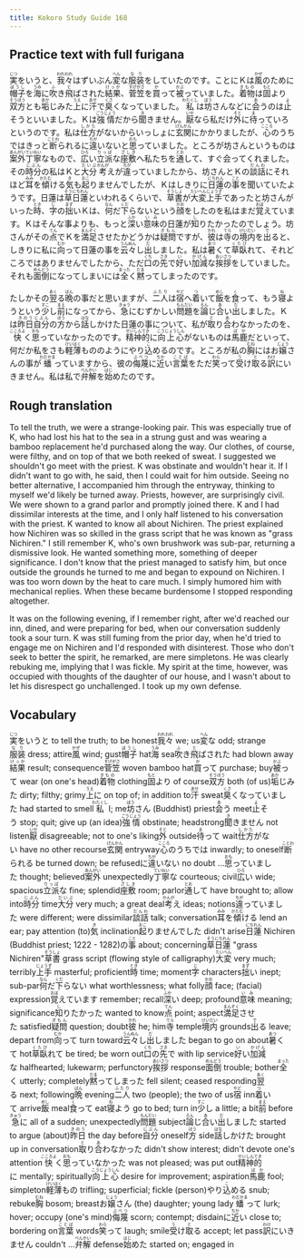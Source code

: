 ```yaml
---
title: Kokoro Study Guide 168
---
```


## Practice text with full furigana

<p>
<ruby><rb>実</rb><rt>じつ</rt></ruby>をいうと、<ruby><rb>我々</rb><rt>われわれ</rt></ruby>はずいぶん<ruby><rb>変</rb><rt>へん</rt></ruby>な<ruby><rb>服装</rb><rt>なり</rt></ruby>をしていたのです。ことにＫは<ruby><rb>風</rb><rt>かぜ</rt></ruby>のために<ruby><rb>帽子</rb><rt>ぼうし</rt></ruby>を<ruby><rb>海</rb><rt>うみ</rt></ruby>に<ruby><rb>吹</rb><rt>ふ</rt></ruby>き<ruby><rb>飛</rb><rt>と</rt></ruby>ばされた<ruby><rb>結果</rb><rt>けっか</rt></ruby>、<ruby><rb>菅笠</rb><rt>すげがさ</rt></ruby>を<ruby><rb>買</rb><rt>か</rt></ruby>って<ruby><rb>被</rb><rt>かぶ</rt></ruby>っていました。<ruby><rb>着物</rb><rt>きもの</rt></ruby>は<ruby><rb>固</rb><rt>もと</rt></ruby>より<ruby><rb>双方</rb><rt>そうほう</rt></ruby>とも<ruby><rb>垢</rb><rt>あか</rt></ruby>じみた<ruby><rb>上</rb><rt>うえ</rt></ruby>に<ruby><rb>汗</rb><rt>あせ</rt></ruby>で<ruby><rb>臭</rb><rt>くさ</rt></ruby>くなっていました。<ruby><rb>私</rb><rt>わたくし</rt></ruby>は<ruby><rb>坊</rb><rt>ぼう</rt></ruby>さんなどに<ruby><rb>会</rb><rt>あ</rt></ruby>うのは<ruby><rb>止</rb><rt>よ</rt></ruby>そうといいました。Ｋは<ruby><rb>強情</rb><rt>ごうじょう</rt></ruby>だから<ruby><rb>聞</rb><rt>き</rt></ruby>きません。<ruby><rb>厭</rb><rt>いや</rt></ruby>なら私だけ<ruby><rb>外</rb><rt>そと</rt></ruby>に<ruby><rb>待</rb><rt>ま</rt></ruby>っていろというのです。私は<ruby><rb>仕方</rb><rt>しかた</rt></ruby>がないからいっしょに<ruby><rb>玄関</rb><rt>げんかん</rt></ruby>にかかりましたが、<ruby><rb>心</rb><rt>こころ</rt></ruby>のうちではきっと<ruby><rb>断</rb><rt>ことわ</rt></ruby>られるに<ruby><rb>違</rb><rt>ちが</rt></ruby>いないと<ruby><rb>思</rb><rt>おも</rt></ruby>っていました。ところが坊さんというものは<ruby><rb>案外</rb><rt>あんがい</rt></ruby><ruby><rb>丁寧</rb><rt>ていねい</rt></ruby>なもので、<ruby><rb>広</rb><rt>ひろ</rt></ruby>い<ruby><rb>立派</rb><rt>りっぱ</rt></ruby>な<ruby><rb>座敷</rb><rt>ざしき</rt></ruby>へ私たちを<ruby><rb>通</rb><rt>とお</rt></ruby>して、すぐ会ってくれました。その<ruby><rb>時分</rb><rt>じぶん</rt></ruby>の私はＫと<ruby><rb>大分</rb><rt>だいぶ</rt></ruby><ruby><rb>考</rb><rt>かんが</rt></ruby>えが<ruby><rb>違</rb><rt>ちが</rt></ruby>っていましたから、坊さんとＫの<ruby><rb>談話</rb><rt>だんわ</rt></ruby>にそれほど<ruby><rb>耳</rb><rt>みみ</rt></ruby>を<ruby><rb>傾</rb><rt>かたむ</rt></ruby>ける<ruby><rb>気</rb><rt>き</rt></ruby>も<ruby><rb>起</rb><rt>おこ</rt></ruby>りませんでしたが、Ｋはしきりに<ruby><rb>日蓮</rb><rt>にちれん</rt></ruby>の<ruby><rb>事</rb><rt>こと</rt></ruby>を聞いていたようです。日蓮は<ruby><rb>草</rb><rt>そう</rt></ruby><ruby><rb>日蓮</rb><rt>にちれん</rt></ruby>といわれるくらいで、<ruby><rb>草書</rb><rt>そうしょ</rt></ruby>が<ruby><rb>大変</rb><rt>たいへん</rt></ruby><ruby><rb>上手</rb><rt>じょうず</rt></ruby>であったと坊さんがいった<ruby><rb>時</rb><rt>とき</rt></ruby>、<ruby><rb>字</rb><rt>じ</rt></ruby>の<ruby><rb>拙</rb><rt>まず</rt></ruby>いＫは、<ruby><rb>何</rb><rt>なん</rt></ruby>だ<ruby><rb>下</rb><rt>くだ</rt></ruby>らないという<ruby><rb>顔</rb><rt>かお</rt></ruby>をしたのを私はまだ<ruby><rb>覚</rb><rt>おぼ</rt></ruby>えています。Ｋはそんな事よりも、もっと<ruby><rb>深</rb><rt>ふか</rt></ruby>い<ruby><rb>意味</rb><rt>いみ</rt></ruby>の日蓮が<ruby><rb>知</rb><rt>し</rt></ruby>りたかったのでしょう。坊さんがその<ruby><rb>点</rb><rt>てん</rt></ruby>でＫを<ruby><rb>満足</rb><rt>まんぞく</rt></ruby>させたかどうかは<ruby><rb>疑問</rb><rt>ぎもん</rt></ruby>ですが、<ruby><rb>彼</rb><rt>かれ</rt></ruby>は<ruby><rb>寺</rb><rt>てら</rt></ruby>の<ruby><rb>境内</rb><rt>けいだい</rt></ruby>を<ruby><rb>出</rb><rt>で</rt></ruby>ると、しきりに私に<ruby><rb>向</rb><rt>むか</rt></ruby>って日蓮の事を<ruby><rb>云々</rb><rt>うんぬん</rt></ruby>し<ruby><rb>出</rb><rt>だ</rt></ruby>しました。私は<ruby><rb>暑</rb><rt>あつ</rt></ruby>くて<ruby><rb>草臥</rb><rt>くたび</rt></ruby>れて、それどころではありませんでしたから、ただ<ruby><rb>口</rb><rt>くち</rt></ruby>の<ruby><rb>先</rb><rt>さき</rt></ruby>で<ruby><rb>好</rb><rt>い</rt></ruby>い<ruby><rb>加減</rb><rt>かげん</rt></ruby>な<ruby><rb>挨拶</rb><rt>あいさつ</rt></ruby>をしていました。それも<ruby><rb>面倒</rb><rt>めんどう</rt></ruby>になってしまいには<ruby><rb>全</rb><rt>まった</rt></ruby>く<ruby><rb>黙</rb><rt>だま</rt></ruby>ってしまったのです。
</p>

<p>
たしかその<ruby><rb>翌</rb><rt>あく</rt></ruby>る<ruby><rb>晩</rb><rt>ばん</rt></ruby>の事だと思いますが、<ruby><rb>二人</rb><rt>ふたり</rt></ruby>は<ruby><rb>宿</rb><rt>やど</rt></ruby>へ<ruby><rb>着</rb><rt>つ</rt></ruby>いて<ruby><rb>飯</rb><rt>めし</rt></ruby><rb></rb><rp>（</rp><rt></rt><rp>）</rp>を<ruby><rb>食</rb><rt>く</rt></ruby>って、もう<ruby><rb>寝</rb><rt>ね</rt></ruby>ようという<ruby><rb>少</rb><rt>すこ</rt></ruby>し<ruby><rb>前</rb><rt>まえ</rt></ruby>になってから、<ruby><rb>急</rb><rt>きゅう</rt></ruby>にむずかしい<ruby><rb>問題</rb><rt>もんだい</rt></ruby>を<ruby><rb>論</rb><rt>ろん</rt></ruby>じ<ruby><rb>合</rb><rt>あ</rt></ruby>い<ruby><rb>出</rb><rt>だ</rt></ruby>しました。Ｋは<ruby><rb>昨日</rb><rt>きのう</rt></ruby><ruby><rb>自分</rb><rt>じぶん</rt></ruby>の<ruby><rb>方</rb><rt>ほう</rt></ruby>から<ruby><rb>話</rb><rt>はな</rt></ruby>しかけた日蓮の事について、私が<ruby><rb>取</rb><rt>と</rt></ruby>り<ruby><rb>合</rb><rt>あ</rt></ruby>わなかったのを、<ruby><rb>快</rb><rt>こころよ</rt></ruby>く<ruby><rb>思</rb><rt>おも</rt></ruby>っていなかったのです。<ruby><rb>精神的</rb><rt>せいしんてき</rt></ruby>に<ruby><rb>向上心</rb><rt>こうじょうしん</rt></ruby>がないものは<ruby><rb>馬鹿</rb><rt>ばか</rt></ruby>だといって、何だか私をさも<ruby><rb>軽薄</rb><rt>けいはく</rt></ruby>もののようにやり<ruby><rb>込</rb><rt>こ</rt></ruby>めるのです。ところが私の<ruby><rb>胸</rb><rt>むね</rt></ruby>にはお<ruby><rb>嬢</rb><rt>じょう</rt></ruby>さんの事が<ruby><rb>蟠</rb><rt>わだかま</rt></ruby>っていますから、彼の<ruby><rb>侮蔑</rb><rt>ぶべつ</rt></ruby>に<ruby><rb>近</rb><rt>ちか</rt></ruby>い<ruby><rb>言葉</rb><rt>ことば</rt></ruby>をただ<ruby><rb>笑</rb><rt>わら</rt></ruby>って<ruby><rb>受</rb><rt>う</rt></ruby>け<ruby><rb>取</rb><rt>と</rt></ruby>る<ruby><rb>訳</rb><rt>わけ</rt></ruby>にいきません。私は私で<ruby><rb>弁解</rb><rt>べんかい</rt></ruby>を<ruby><rb>始</rb><rt>はじ</rt></ruby>めたのです。
</p>


## Rough translation

To tell the truth, we were a strange-looking pair. This was especially true of K, who had lost his hat to the sea in a strung gust and was wearing a bamboo replacement he'd purchased along the way. Our clothes, of course, were filthy, and on top of that we both reeked of sweat. I suggested we shouldn't go meet with the priest. K was obstinate and wouldn't hear it. If I didn't want to go with, he said, then I could wait for him outside. Seeing no better alternative, I accompanied him through the entryway, thinking to myself we'd likely be turned away. Priests, however, are surprisingly civil. We were shown to a grand parlor and promptly joined there. K and I had dissimilar interests at the time, and I only half listened to his conversation with the priest. K wanted to know all about Nichiren. The priest explained how Nichiren was so skilled in the grass script that he was known as "grass Nichiren." I still remember K, who's own brushwork was sub-par, returning a dismissive look. He wanted something more, something of deeper significance. I don't know that the priest managed to satisfy him, but once outside the grounds he turned to me and began to expound on Nichiren. I was too worn down by the heat to care much. I simply humored him with mechanical replies. When these became burdensome I stopped responding altogether.

It was on the following evening, if I remember right, after we'd reached our inn, dined, and were preparing for bed, when our conversation suddenly took a sour turn. K was still fuming from the prior day, when he'd tried to engage me on Nichiren and I'd responded with disinterest. Those who don't seek to better the spirit, he remarked, are mere simpletons. He was clearly rebuking me, implying that I was fickle. My spirit at the time, however, was occupied with thoughts of the daughter of our house, and I wasn't about to let his disrespect go unchallenged. I took up my own defense.  


## Vocabulary

<p>
<span class="vocabstudy"><ruby><rb>実</rb><rt>じつ</rt></ruby>をいうと&nbsp;to tell the truth; to be honest</span><span class="vocabstudy"><ruby><rb>我々</rb><rt>われわれ</rt></ruby>&nbsp;we; us</span><span class="vocabstudy"><ruby><rb>変</rb><rt>へん</rt></ruby>な&nbsp;odd; strange</span><span class="vocabstudy"><ruby><rb>服装</rb><rt>なり</rt></ruby>&nbsp;dress; attire</span><span class="vocabstudy"><ruby><rb>風</rb><rt>かぜ</rt></ruby>&nbsp;wind; gust</span><span class="vocabstudy"><ruby><rb>帽子</rb><rt>ぼうし</rt></ruby>&nbsp;hat</span><span class="vocabstudy"><ruby><rb>海</rb><rt>うみ</rt></ruby>&nbsp;sea</span><span class="vocabstudy"><ruby><rb>吹</rb><rt>ふ</rt></ruby>き<ruby><rb>飛</rb><rt>と</rt></ruby>ばされた&nbsp;had blown away</span><span class="vocabstudy"><ruby><rb>結果</rb><rt>けっか</rt></ruby>&nbsp;result; consequence</span><span class="vocabstudy"><ruby><rb>菅笠</rb><rt>すげがさ</rt></ruby>&nbsp;woven bamboo hat</span><span class="vocabstudy"><ruby><rb>買</rb><rt>か</rt></ruby>って&nbsp;purchase; buy</span><span class="vocabstudy"><ruby><rb>被</rb><rt>かぶ</rt></ruby>って&nbsp;wear (on one's head)</span><span class="vocabstudy"><ruby><rb>着物</rb><rt>きもの</rt></ruby>&nbsp;clothing</span><span class="vocabstudy"><ruby><rb>固</rb><rt>もと</rt></ruby>より&nbsp;of course</span><span class="vocabstudy"><ruby><rb>双方</rb><rt>そうほう</rt></ruby>&nbsp;both (of us)</span><span class="vocabstudy"><ruby><rb>垢</rb><rt>あか</rt></ruby>じみた&nbsp;dirty; filthy; grimy</span><span class="vocabstudy"><ruby><rb>上</rb><rt>うえ</rt></ruby>に&nbsp;on top of; in addition to</span><span class="vocabstudy"><ruby><rb>汗</rb><rt>あせ</rt></ruby>&nbsp;sweat</span><span class="vocabstudy"><ruby><rb>臭</rb><rt>くさ</rt></ruby>くなっていました&nbsp;had started to smell</span><span class="vocabstudy"><ruby><rb>私</rb><rt>わたくし</rt></ruby>&nbsp;I; me</span><span class="vocabstudy"><ruby><rb>坊</rb><rt>ぼう</rt></ruby>さん&nbsp;(Buddhist) priest</span><span class="vocabstudy"><ruby><rb>会</rb><rt>あ</rt></ruby>う&nbsp;meet</span><span class="vocabstudy"><ruby><rb>止</rb><rt>よ</rt></ruby>そう&nbsp;stop; quit; give up (an idea)</span><span class="vocabstudy"><ruby><rb>強情</rb><rt>ごうじょう</rt></ruby>&nbsp;obstinate; headstrong</span><span class="vocabstudy"><ruby><rb>聞</rb><rt>き</rt></ruby>きません&nbsp;not listen</span><span class="vocabstudy"><ruby><rb>厭</rb><rt>いや</rt></ruby>&nbsp;disagreeable; not to one's liking</span><span class="vocabstudy"><ruby><rb>外</rb><rt>そと</rt></ruby>&nbsp;outside</span><span class="vocabstudy"><ruby><rb>待</rb><rt>ま</rt></ruby>って&nbsp;wait</span><span class="vocabstudy"><ruby><rb>仕方</rb><rt>しかた</rt></ruby>がない&nbsp;have no other recourse</span><span class="vocabstudy"><ruby><rb>玄関</rb><rt>げんかん</rt></ruby>&nbsp;entryway</span><span class="vocabstudy"><ruby><rb>心</rb><rt>こころ</rt></ruby>のうちでは&nbsp;inwardly; to oneself</span><span class="vocabstudy"><ruby><rb>断</rb><rt>ことわ</rt></ruby>られる&nbsp;be turned down; be refused</span><span class="vocabstudy">に<ruby><rb>違</rb><rt>ちが</rt></ruby>いない&nbsp;no doubt ...</span><span class="vocabstudy"><ruby><rb>思</rb><rt>おも</rt></ruby>っていました&nbsp;thought; believed</span><span class="vocabstudy"><ruby><rb>案外</rb><rt>あんがい</rt></ruby>&nbsp;unexpectedly</span><span class="vocabstudy"><ruby><rb>丁寧</rb><rt>ていねい</rt></ruby>な&nbsp;courteous; civil</span><span class="vocabstudy"><ruby><rb>広</rb><rt>ひろ</rt></ruby>い&nbsp;wide; spacious</span><span class="vocabstudy"><ruby><rb>立派</rb><rt>りっぱ</rt></ruby>な&nbsp;fine; splendid</span><span class="vocabstudy"><ruby><rb>座敷</rb><rt>ざしき</rt></ruby>&nbsp;room; parlor</span><span class="vocabstudy"><ruby><rb>通</rb><rt>とお</rt></ruby>して&nbsp;have brought to; allow into</span><span class="vocabstudy"><ruby><rb>時分</rb><rt>じぶん</rt></ruby>&nbsp;time</span><span class="vocabstudy"><ruby><rb>大分</rb><rt>だいぶ</rt></ruby>&nbsp;very much; a great deal</span><span class="vocabstudy"><ruby><rb>考</rb><rt>かんが</rt></ruby>え&nbsp;ideas; notions</span><span class="vocabstudy"><ruby><rb>違</rb><rt>ちが</rt></ruby>っていました&nbsp;were different; were dissimilar</span><span class="vocabstudy"><ruby><rb>談話</rb><rt>だんわ</rt></ruby>&nbsp;talk; conversation</span><span class="vocabstudy"><ruby><rb>耳</rb><rt>みみ</rt></ruby>を<ruby><rb>傾</rb><rt>かたむ</rt></ruby>ける&nbsp;lend an ear; pay attention (to)</span><span class="vocabstudy"><ruby><rb>気</rb><rt>き</rt></ruby>&nbsp;inclination</span><span class="vocabstudy"><ruby><rb>起</rb><rt>おこ</rt></ruby>りませんでした&nbsp;didn't arise</span><span class="vocabstudy"><ruby><rb>日蓮</rb><rt>にちれん</rt></ruby>&nbsp;Nichiren (Buddhist priest; 1222 - 1282)</span><span class="vocabstudy">の<ruby><rb>事</rb><rt>こと</rt></ruby>&nbsp;about; concerning</span><span class="vocabstudy"><ruby><rb>草</rb><rt>そう</rt></ruby><ruby><rb>日蓮</rb><rt>にちれん</rt></ruby>&nbsp;"grass Nichiren"</span><span class="vocabstudy"><ruby><rb>草書</rb><rt>そうしょ</rt></ruby>&nbsp;grass script (flowing style of calligraphy)</span><span class="vocabstudy"><ruby><rb>大変</rb><rt>たいへん</rt></ruby>&nbsp;very much; terribly</span><span class="vocabstudy"><ruby><rb>上手</rb><rt>じょうず</rt></ruby>&nbsp;masterful; proficient</span><span class="vocabstudy"><ruby><rb>時</rb><rt>とき</rt></ruby>&nbsp;time; moment</span><span class="vocabstudy"><ruby><rb>字</rb><rt>じ</rt></ruby>&nbsp;characters</span><span class="vocabstudy"><ruby><rb>拙</rb><rt>まず</rt></ruby>い&nbsp;inept; sub-par</span><span class="vocabstudy"><ruby><rb>何</rb><rt>なん</rt></ruby>だ<ruby><rb>下</rb><rt>くだ</rt></ruby>らない&nbsp;what worthlessness; what folly</span><span class="vocabstudy"><ruby><rb>顔</rb><rt>かお</rt></ruby>&nbsp;face; (facial) expression</span><span class="vocabstudy"><ruby><rb>覚</rb><rt>おぼ</rt></ruby>えています&nbsp;remember; recall</span><span class="vocabstudy"><ruby><rb>深</rb><rt>ふか</rt></ruby>い&nbsp;deep; profound</span><span class="vocabstudy"><ruby><rb>意味</rb><rt>いみ</rt></ruby>&nbsp;meaning; significance</span><span class="vocabstudy"><ruby><rb>知</rb><rt>し</rt></ruby>りたかった&nbsp;wanted to know</span><span class="vocabstudy"><ruby><rb>点</rb><rt>てん</rt></ruby>&nbsp;point; aspect</span><span class="vocabstudy"><ruby><rb>満足</rb><rt>まんぞく</rt></ruby>させた&nbsp;satisfied</span><span class="vocabstudy"><ruby><rb>疑問</rb><rt>ぎもん</rt></ruby>&nbsp;question; doubt</span><span class="vocabstudy"><ruby><rb>彼</rb><rt>かれ</rt></ruby>&nbsp;he; him</span><span class="vocabstudy"><ruby><rb>寺</rb><rt>てら</rt></ruby>&nbsp;temple</span><span class="vocabstudy"><ruby><rb>境内</rb><rt>けいだい</rt></ruby>&nbsp;grounds</span><span class="vocabstudy"><ruby><rb>出</rb><rt>で</rt></ruby>る&nbsp;leave; depart from</span><span class="vocabstudy"><ruby><rb>向</rb><rt>むか</rt></ruby>って&nbsp;turn toward</span><span class="vocabstudy"><ruby><rb>云々</rb><rt>うんぬん</rt></ruby>し<ruby><rb>出</rb><rt>だ</rt></ruby>しました&nbsp;began to go on about</span><span class="vocabstudy"><ruby><rb>暑</rb><rt>あつ</rt></ruby>くて&nbsp;hot</span><span class="vocabstudy"><ruby><rb>草臥</rb><rt>くたび</rt></ruby>れて&nbsp;be tired; be worn out</span><span class="vocabstudy"><ruby><rb>口</rb><rt>くち</rt></ruby>の<ruby><rb>先</rb><rt>さき</rt></ruby>で&nbsp;with lip service</span><span class="vocabstudy"><ruby><rb>好</rb><rt>い</rt></ruby>い<ruby><rb>加減</rb><rt>かげん</rt></ruby>な&nbsp;halfhearted; lukewarm; perfunctory</span><span class="vocabstudy"><ruby><rb>挨拶</rb><rt>あいさつ</rt></ruby>&nbsp;response</span><span class="vocabstudy"><ruby><rb>面倒</rb><rt>めんどう</rt></ruby>&nbsp;trouble; bother</span><span class="vocabstudy"><ruby><rb>全</rb><rt>まった</rt></ruby>く&nbsp;utterly; completely</span><span class="vocabstudy"><ruby><rb>黙</rb><rt>だま</rt></ruby>ってしまった&nbsp;fell silent; ceased responding</span>
<span class="vocabstudy"><ruby><rb>翌</rb><rt>あく</rt></ruby>る&nbsp;next; following</span><span class="vocabstudy"><ruby><rb>晩</rb><rt>ばん</rt></ruby>&nbsp;evening</span><span class="vocabstudy"><ruby><rb>二人</rb><rt>ふたり</rt></ruby>&nbsp;two (people); the two of us</span><span class="vocabstudy"><ruby><rb>宿</rb><rt>やど</rt></ruby>&nbsp;inn</span><span class="vocabstudy"><ruby><rb>着</rb><rt>つ</rt></ruby>いて&nbsp;arrive</span><span class="vocabstudy"><ruby><rb>飯</rb><rt>めし</rt></ruby>&nbsp;meal</span><rb></rb><rp>（</rp><rt></rt><rp>）</rp><span class="vocabstudy"><ruby><rb>食</rb><rt>く</rt></ruby>って&nbsp;eat</span><span class="vocabstudy"><ruby><rb>寝</rb><rt>ね</rt></ruby>よう&nbsp;go to bed; turn in</span><span class="vocabstudy"><ruby><rb>少</rb><rt>すこ</rt></ruby>し&nbsp;a little; a bit</span><span class="vocabstudy"><ruby><rb>前</rb><rt>まえ</rt></ruby>&nbsp;before</span><span class="vocabstudy"><ruby><rb>急</rb><rt>きゅう</rt></ruby>に&nbsp;all of a sudden; unexpectedly</span><span class="vocabstudy"><ruby><rb>問題</rb><rt>もんだい</rt></ruby>&nbsp;subject</span><span class="vocabstudy"><ruby><rb>論</rb><rt>ろん</rt></ruby>じ<ruby><rb>合</rb><rt>あ</rt></ruby>い<ruby><rb>出</rb><rt>だ</rt></ruby>しました&nbsp;started to argue (about)</span><span class="vocabstudy"><ruby><rb>昨日</rb><rt>きのう</rt></ruby>&nbsp;the day before</span><span class="vocabstudy"><ruby><rb>自分</rb><rt>じぶん</rt></ruby>&nbsp;oneself</span><span class="vocabstudy"><ruby><rb>方</rb><rt>ほう</rt></ruby>&nbsp;side</span><span class="vocabstudy"><ruby><rb>話</rb><rt>はな</rt></ruby>しかけた&nbsp;brought up in conversation</span><span class="vocabstudy"><ruby><rb>取</rb><rt>と</rt></ruby>り<ruby><rb>合</rb><rt>あ</rt></ruby>わなかった&nbsp;didn't show interest; didn't devote one's attention</span><span class="vocabstudy"><ruby><rb>快</rb><rt>こころよ</rt></ruby>く<ruby><rb>思</rb><rt>おも</rt></ruby>っていなかった&nbsp;was not pleased; was put out</span><span class="vocabstudy"><ruby><rb>精神的</rb><rt>せいしんてき</rt></ruby>に&nbsp;mentally; spiritually</span><span class="vocabstudy"><ruby><rb>向上心</rb><rt>こうじょうしん</rt></ruby>&nbsp;desire for improvement; aspiration</span><span class="vocabstudy"><ruby><rb>馬鹿</rb><rt>ばか</rt></ruby>&nbsp;fool; simpleton</span><span class="vocabstudy"><ruby><rb>軽薄</rb><rt>けいはく</rt></ruby>もの&nbsp;trifling; superficial; fickle (person)</span><span class="vocabstudy">やり<ruby><rb>込</rb><rt>こ</rt></ruby>める&nbsp;snub; rebuke</span><span class="vocabstudy"><ruby><rb>胸</rb><rt>むね</rt></ruby>&nbsp;bosom; breast</span><span class="vocabstudy">お<ruby><rb>嬢</rb><rt>じょう</rt></ruby>さん&nbsp;(the) daughter; young lady</span><span class="vocabstudy"><ruby><rb>蟠</rb><rt>わだかま</rt></ruby>って&nbsp;lurk; hover; occupy (one's mind)</span><span class="vocabstudy"><ruby><rb>侮蔑</rb><rt>ぶべつ</rt></ruby>&nbsp;scorn; contempt; disdain</span><span class="vocabstudy">に<ruby><rb>近</rb><rt>ちか</rt></ruby>い&nbsp;close to; bordering on</span><span class="vocabstudy"><ruby><rb>言葉</rb><rt>ことば</rt></ruby>&nbsp;words</span><span class="vocabstudy"><ruby><rb>笑</rb><rt>わら</rt></ruby>って&nbsp;laugh; smile</span><span class="vocabstudy"><ruby><rb>受</rb><rt>う</rt></ruby>け<ruby><rb>取</rb><rt>と</rt></ruby>る&nbsp;accept; let pass</span><span class="vocabstudy"><ruby><rb>訳</rb><rt>わけ</rt></ruby>にいきません&nbsp;couldn't ...</span><span class="vocabstudy"><ruby><rb>弁解</rb><rt>べんかい</rt></ruby>&nbsp;defense</span><span class="vocabstudy"><ruby><rb>始</rb><rt>はじ</rt></ruby>めた&nbsp;started on; engaged in</span>
</p>
